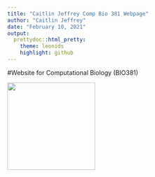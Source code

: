 ```yaml
---
title: "Caitlin Jeffrey Comp Bio 381 Webpage"
author: "Caitlin Jeffrey"
date: "February 10, 2021"
output: 
  prettydoc::html_pretty:
    theme: leonids
    highlight: github
---
```



#Website for Computational Biology (BIO381)

<img src="Caitlin_Jeffrey.jfif" width = "200" height ="200" />


